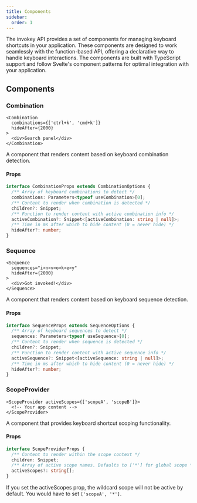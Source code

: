 ```yaml
---
title: Components
sidebar:
  order: 1
---
```


The invokey API provides a set of components for managing keyboard shortcuts in your application. These components are designed to work seamlessly with the function-based API, offering a declarative way to handle keyboard interactions. The components are built with TypeScript support and follow Svelte's component patterns for optimal integration with your application.

## Components

### Combination

```svelte
<Combination
  combinations={['ctrl+k', 'cmd+k']}
  hideAfter={2000}
>
  <div>Search panel</div>
</Combination>
```

A component that renders content based on keyboard combination detection.

#### Props

```typescript
interface CombinationProps extends CombinationOptions {
  /** Array of keyboard combinations to detect */
  combinations: Parameters<typeof useCombination>[0];
  /** Content to render when combination is detected */
  children?: Snippet;
  /** Function to render content with active combination info */
  activeCombination?: Snippet<[activeCombination: string | null]>;
  /** Time in ms after which to hide content (0 = never hide) */
  hideAfter?: number;
}
```

### Sequence

```svelte
<Sequence
  sequences="i>n>v>o>k>e>y"
  hideAfter={2000}
>
  <div>Got invoked!</div>
</Sequence>
```

A component that renders content based on keyboard sequence detection.

#### Props

```typescript
interface SequenceProps extends SequenceOptions {
  /** Array of keyboard sequences to detect */
  sequences: Parameters<typeof useSequence>[0];
  /** Content to render when sequence is detected */
  children?: Snippet;
  /** Function to render content with active sequence info */
  activeSequence?: Snippet<[activeSequence: string | null]>;
  /** Time in ms after which to hide content (0 = never hide) */
  hideAfter?: number;
}
```

### ScopeProvider

```svelte
<ScopeProvider activeScopes={['scopeA', 'scopeB']}>
  <!-- Your app content -->
</ScopeProvider>
```

A component that provides keyboard shortcut scoping functionality.

#### Props

```typescript
interface ScopeProviderProps {
  /** Content to render within the scope context */
  children: Snippet;
  /** Array of active scope names. Defaults to ['*'] for global scope */
  activeScopes?: string[];
}
```

If you set the activeScopes prop, the wildcard scope will not be active by default. You would have to set `['scopeA', '*']`.

